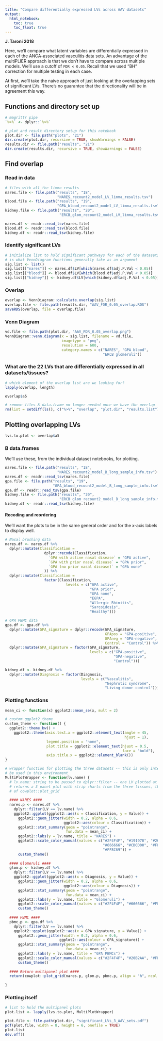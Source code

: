 ```yaml
---
title: "Compare differentially expressed LVs across AAV datasets"
output:   
  html_notebook: 
    toc: true
    toc_float: true
---
```


**J. Taroni 2018**

Here, we'll compare what latent variables are differentially expressed in each 
of the ANCA-associated vasculitis data sets.
An advantage of the multiPLIER approach is that we don't have to compare across 
multiple models.
We'll use a cutoff of `FDR < 0.05`. 
Recall that we used "BH" correction for multiple testing in each case.

At first, we'll take the naive approach of just looking at the overlapping
sets of significant LVs.
There's no guarantee that the directionality will be in agreement this way.

## Functions and directory set up

```r
# magrittr pipe
`%>%` <- dplyr::`%>%`
```

```r
# plot and result directory setup for this notebook
plot.dir <- file.path("plots", "21")
dir.create(plot.dir, recursive = TRUE, showWarnings = FALSE)
results.dir <- file.path("results", "21")
dir.create(results.dir, recursive = TRUE, showWarnings = FALSE)
```


## Find overlap

### Read in data

```r
# files with all the limma results
nares.file <- file.path("results", "18", 
                        "NARES_recount2_model_LV_limma_results.tsv")
blood.file <- file.path("results", "19", 
                        "GPA_blood_recount2_model_LV_limma_results.tsv")
kidney.file <- file.path("results", "20", 
                         "ERCB_glom_recount2_model_LV_limma_results.tsv")
```

```r
nares.df <- readr::read_tsv(nares.file)
blood.df <- readr::read_tsv(blood.file)
kidney.df <- readr::read_tsv(kidney.file)
```

### Identify significant LVs

```r
# initialize list to hold significant pathways for each of the datasets -- this
# is what VennDiagram functions generally take as an argument
sig.list <- list()
sig.list[["nares"]] <- nares.df$LV[which(nares.df$adj.P.Val < 0.05)]
sig.list[["blood"]] <- blood.df$LV[which(blood.df$adj.P.Val < 0.05)]
sig.list[["kidney"]] <- kidney.df$LV[which(kidney.df$adj.P.Val < 0.05)]
```

### Overlap

```r
overlap <- VennDiagram::calculate.overlap(sig.list)
overlap.file <- file.path(results.dir, "AAV_FDR_0.05_overlap.RDS")
saveRDS(overlap, file = overlap.file)
```

### Venn Diagram

```r
vd.file <- file.path(plot.dir, "AAV_FDR_0.05_overlap.png")
VennDiagram::venn.diagram(x = sig.list, filename = vd.file,
                          imagetype = "png",
                          resolution = 600,
                          category.names = c("NARES", "GPA blood", 
                                             "ERCB glomeruli"))
```

### What are the 22 LVs that are differentially expressed in all datasets/tissues?

```r
# which element of the overlap list are we looking for?
lapply(overlap, length)
```

```r
overlap$a5
```

```r
# remove files & data.frame no longer needed once we have the overlap
rm(list = setdiff(ls(), c("%>%", "overlap", "plot.dir", "results.list")))
```

## Plotting overlapping LVs

```r
lvs.to.plot <- overlap$a5
```

### B data.frames

We'll use these, from the individual dataset notebooks, for plotting.

```r
nares.file <- file.path("results", "18", 
                        "NARES_recount2_model_B_long_sample_info.tsv")
nares.df <- readr::read_tsv(nares.file)
gpa.file <- file.path("results", "19", 
                      "GPA_blood_recount2_model_B_long_sample_info.tsv")
gpa.df <- readr::read_tsv(gpa.file)
kidney.file <- file.path("results", "20", 
                         "ERCB_glom_recount2_model_B_long_sample_info.tsv")
kidney.df <- readr::read_tsv(kidney.file)
```

#### Recoding and reordering

We'll want the plots to be in the same general order and for the x-axis labels
to display well.

```r
# Nasal brushing data
nares.df <- nares.df %>%  
  dplyr::mutate(Classification =
                  dplyr::recode(Classification,
                    `GPA with active nasal disease` = "GPA active",
                    `GPA with prior nasal disease` = "GPA prior",
                    `GPA (no prior nasal disease)` = "GPA none"
                  )) %>%
  dplyr::mutate(Classification = 
                  factor(Classification, 
                            levels = c("GPA active",
                                       "GPA prior",
                                       "GPA none",
                                       "EGPA",
                                       "Allergic Rhinitis",
                                       "Sarcoidosis",
                                       "Healthy")))
```

```r
# GPA PBMC data
gpa.df <- gpa.df %>%
  dplyr::mutate(GPA_signature = dplyr::recode(GPA_signature, 
                                              GPApos = "GPA-positive",
                                              GPAneg = "GPA-negative",
                                              Control = "Control")) %>%
  dplyr::mutate(GPA_signature = factor(GPA_signature,
                                       levels = c("GPA-positive", 
                                                  "GPA-negative", 
                                                  "Control"))) 
```

```r
kidney.df <- kidney.df %>%
  dplyr::mutate(Diagnosis = factor(Diagnosis, 
                                   levels = c("Vasculitis", 
                                              "Nephrotic syndrome",
                                              "Living donor control")))
```

### Plotting functions

```r
mean_ci <- function(x) ggplot2::mean_se(x, mult = 2)

# custom ggplot2 theme
custom_theme <- function() {
  ggplot2::theme_bw() +
    ggplot2::theme(axis.text.x = ggplot2::element_text(angle = 45, 
                                                       hjust = 1),
                   legend.position = "none",
                   plot.title = ggplot2::element_text(hjust = 0.5, 
                                                      face = "bold"),
                   axis.title.x = ggplot2::element_blank()) 
}
```

```r
# wrapper function for plotting the three datasets -- this is only intended to 
# be used in this environment
MultiPlotWrapper <- function(lv.name) {
  # lv.name: string to be passed to dplyr::filter -- one LV plotted at a time
  # returns a 3 panel plot with strip charts from the three tissues, the output
  # of cowplot::plot_grid
  
  #### NARES ####
  nares.p <- nares.df %>%
    dplyr::filter(LV == lv.name) %>%
    ggplot2::ggplot(ggplot2::aes(x = Classification, y = Value)) +
      ggplot2::geom_jitter(width = 0.2, alpha = 0.6,
                           ggplot2::aes(colour = Classification)) +
      ggplot2::stat_summary(geom = "pointrange", 
                            fun.data = mean_ci) +
      ggplot2::labs(y = lv.name, title = "NARES") +
      ggplot2::scale_color_manual(values = c("#2F4F4F", "#191970", "#20B2AA",
                                             "#666666", "#CDCD00", "#FF4500",
                                             "#FF8C69")) +
      custom_theme()
  
  #### Glomeruli ####
  glom.p <- kidney.df %>% 
    dplyr::filter(LV == lv.name) %>%
    ggplot2::ggplot(ggplot2::aes(x = Diagnosis, y = Value)) +
      ggplot2::geom_jitter(width = 0.2, alpha = 0.6,
                           ggplot2::aes(colour = Diagnosis)) +
      ggplot2::stat_summary(geom = "pointrange",
                            fun.data = mean_ci) +
      ggplot2::labs(y = lv.name, title = "Glomeruli") +
      ggplot2::scale_color_manual(values = c("#2F4F4F", "#666666", "#FF8C69")) +
      custom_theme()
  
  #### PBMC ####
  pbmc.p <- gpa.df %>%
    dplyr::filter(LV == lv.name) %>%
    ggplot2::ggplot(ggplot2::aes(x = GPA_signature, y = Value)) +
      ggplot2::geom_jitter(width = 0.2, alpha = 0.6,
                         ggplot2::aes(colour = GPA_signature)) +
      ggplot2::stat_summary(geom = "pointrange", 
                            fun.data = mean_ci) +
      ggplot2::labs(y = lv.name, title = "GPA PBMCs") +
      ggplot2::scale_color_manual(values = c("#2F4F4F", "#20B2AA", "#FF8C69")) +
      custom_theme()  
  
  #### Return multipanel plot ####
  return(cowplot::plot_grid(nares.p, glom.p, pbmc.p, align = "h", ncol = 3))
    
}

```

### Plotting itself

```r
# list to hold the multipanel plots
plot.list <- lapply(lvs.to.plot, MultiPlotWrapper)
```

```r
plot.file <- file.path(plot.dir, "significant_LVs_3_AAV_sets.pdf")
pdf(plot.file, width = 8, height = 6, onefile = TRUE)
plot.list
dev.off()
```


